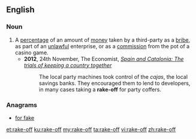 {{also|rake off}}
==English==

===Noun===
{{en-noun}}
# A [[percentage]] of an amount of [[money]] taken by a third-party as a [[bribe]], as part of an [[unlawful]] enterprise, or as a [[commission]] from the pot of a casino game.
#* '''2012''', 24th November, The Economist, ''[http://www.economist.com/news/briefing/21567085-stabilising-spains-finances-without-tearing-its-social-fabric-apart-being-made-harder Spain and Catalonia: The trials of keeping a country together]''
#*: The local party machines took control of the ''cajas'', the local savings banks. They encouraged them to lend to developers, in many cases taking a '''rake-off''' for party coffers.

===Anagrams===
* [[for fake#English|for fake]]

[[et:rake-off]]
[[ku:rake-off]]
[[my:rake-off]]
[[ta:rake-off]]
[[vi:rake-off]]
[[zh:rake-off]]